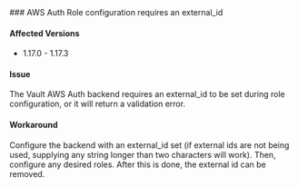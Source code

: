 <a id="#aws-auth-external-id" />
### AWS Auth Role configuration requires an external_id

#### Affected Versions

- 1.17.0 - 1.17.3

#### Issue

The Vault AWS Auth backend requires an external_id to be set during role configuration, or it will return a validation error.

#### Workaround

Configure the backend with an external_id set (if external ids are not being used, supplying any string longer than two
characters will work). Then, configure any desired roles. After this is done, the external id can be removed.
